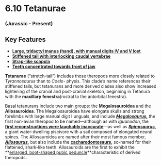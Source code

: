 # 6.10 Tetanurae


### (Jurassic - Present)


## Key Features



*   **[Large, tridactyl manus (hand), with manual digits IV and V lost](#274_crylophosauruswhole)**
*   **[Stiffened tail with interlocking caudal vertebrae ](#260_seismosaurusandsaurophaganaxwhole)**
*   **[Strap-like scapula](#274_crylophosauruswhole)**
*   **[Teeth concentrated towards front of jaw](#41_allosaurusskull)**

**Tetanurae** (“stretch-tail”) includes those theropods more closely related to _Tyrannosaurus_ than to _Coelo-_ physis. This clade’s name references their stiffened tails, but tetanurans and more derived clades also show increased lightening of the cranial and post-cranial skeleton, beginning in Tetanura with the **maxillary fenestra**(rostral to the antorbital fenestra).

Basal tetanurans include two main groups: the **Megalosauroidea** and the **Allosauroidea**. The Megalosauroidea have elongate skulls and strong forelimbs with large manual digit I unguals, and include **_[Megalosaurus,](#275_megalosauruspelviclimb)_** the first non-avian theropod to be named—although as with _Iguanodon_, the **[first reconstructions were laughably inaccurate](#290_megalosaurusreconstruction)**—as well as **_[Spinosaurus](#277_spinosauruswhole)_**, a giant water-dwelling piscivore with a sail composed of elongated neural spines. The Allosauroidea are named after their most famous member, **_[Allosaurus,](#255_allosaurusskull)_** but also include the **[cacharodontosaurs,](#276_carcharodontosaurtooth)** so-named for their flattened, shark-like teeth. Allosauroids are the first to exhibit the **[enlarged, boot-shaped pubic peduncle](#38_allosauruspubicboot)**characteristic of derived theropods.
